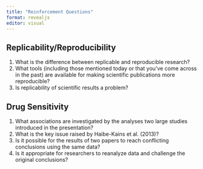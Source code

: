 ```yaml
---
title: "Reinforcement Questions"
format: revealjs
editor: visual
---
```


## Replicability/Reproducibility

1.  What is the difference between replicable and reproducible research?
2.  What tools (including those mentioned today or that you’ve come across in the past) are available for making scientific publications more reproducible?
3.  Is replicability of scientific results a problem?

## Drug Sensitivity

1.  What associations are investigated by the analyses two large studies introduced in the presentation?
2.  What is the key issue raised by Haibe-Kains et al. (2013)?
3.  Is it possible for the results of two papers to reach conflicting conclusions using the same data?
4.  Is it appropriate for researchers to reanalyze data and challenge the original conclusions?
